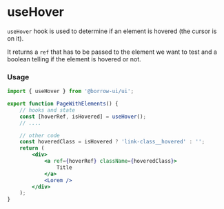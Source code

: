 
<Meta title="Hooks/useHover" />

# useHover

`useHover` hook is used to determine if an element is hovered (the cursor is on it).

It returns a `ref` that has to be passed to the element we want to test and a boolean
telling if the element is hovered or not.

### Usage

```jsx
import { useHover } from '@borrow-ui/ui';

export function PageWithElements() {
    // hooks and state
    const [hoverRef, isHovered] = useHover();
    // ....

    // other code
    const hoveredClass = isHovered ? 'link-class__hovered' : '';
    return (
        <div>
            <a ref={hoverRef} className={hoveredClass}>
                Title
            </a>
            <Lorem />
        </div>
    );
}
```
